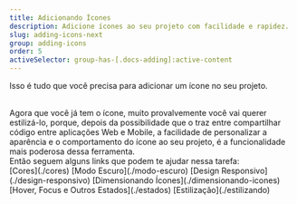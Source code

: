 ```yaml
---
title: Adicionando Ícones
description: Adicione ícones ao seu projeto com facilidade e rapidez.
slug: adding-icons-next
group: adding-icons
order: 5
activeSelector: group-has-[.docs-adding]:active-content
---
```



Isso é tudo que você precisa para adicionar um ícone no seu projeto.

<br />
Agora que você já tem o ícone, muito provalvemente você vai querer estilizá-lo, porque, depois da possibilidade
que o <RocketIconsTextDefault /> traz entre compartilhar código entre aplicações Web e Mobile, a facilidade
de personalizar a aparência e o comportamento do ícone ao seu projeto, é a funcionalidade mais poderosa
dessa ferramenta.
<br />
Então seguem alguns links que podem te ajudar nessa tarefa:
<br />
[Cores](./cores)  
[Modo Escuro](./modo-escuro)  
[Design Responsivo](./design-responsivo)  
[Dimensionando Ícones](./dimensionando-icones)  
[Hover, Focus e Outros Estados](./estados)  
[Estilização](./estilizando)
